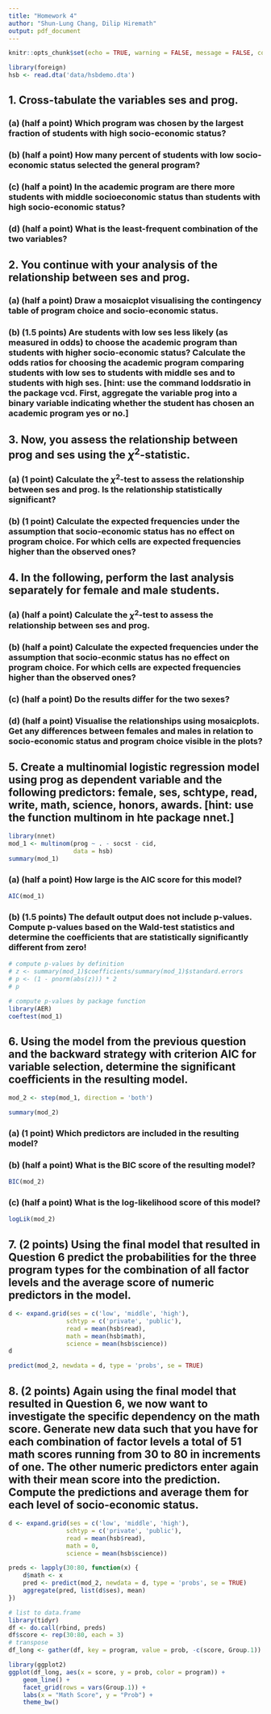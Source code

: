 ```yaml
---
title: "Homework 4"
author: "Shun-Lung Chang, Dilip Hiremath"
output: pdf_document
---
```


```r
knitr::opts_chunk$set(echo = TRUE, warning = FALSE, message = FALSE, comment = '', fig.align = 'center', fig.height = 4, fig.width = 4)
```

```r
library(foreign)
hsb <- read.dta('data/hsbdemo.dta')
```

## 1. Cross-tabulate the variables ses and prog.

### (a) (half a point) Which program was chosen by the largest fraction of students with high socio-economic status?

### (b) (half a point) How many percent of students with low socio-economic status selected the general program?

### (c) (half a point) In the academic program are there more students with middle socioeconomic status than students with high socio-economic status?

### (d) (half a point) What is the least-frequent combination of the two variables?

## 2. You continue with your analysis of the relationship between ses and prog.

### (a) (half a point) Draw a mosaicplot visualising the contingency table of program choice and socio-economic status.

### (b) (1.5 points) Are students with low ses less likely (as measured in odds) to choose the academic program than students with higher socio-economic status? Calculate the odds ratios for choosing the academic program comparing students with low ses to students with middle ses and to students with high ses. [hint: use the command loddsratio in the package vcd. First, aggregate the variable prog into a binary variable indicating whether the student has chosen an academic program yes or no.]

## 3. Now, you assess the relationship between prog and ses using the $\chi^2$-statistic.

### (a) (1 point) Calculate the $\chi^2$-test to assess the relationship between ses and prog. Is the relationship statistically significant?

### (b) (1 point) Calculate the expected frequencies under the assumption that socio-economic status has no effect on program choice. For which cells are expected frequencies higher than the observed ones?

## 4. In the following, perform the last analysis separately for female and male students.

### (a) (half a point) Calculate the $\chi^2$-test to assess the relationship between ses and prog.

### (b) (half a point) Calculate the expected frequencies under the assumption that socio-econmic status has no effect on program choice. For which cells are expected frequencies higher than the observed ones?

### (c) (half a point) Do the results differ for the two sexes?

### (d) (half a point) Visualise the relationships using mosaicplots. Get any differences between females and males in relation to socio-economic status and program choice visible in the plots?

## 5. Create a multinomial logistic regression model using prog as dependent variable and the following predictors: female, ses, schtype, read, write, math, science, honors, awards. [hint: use the function multinom in hte package nnet.]

```r
library(nnet)
mod_1 <- multinom(prog ~ . - socst - cid, 
                  data = hsb)
summary(mod_1)
```

### (a) (half a point) How large is the AIC score for this model?

```r
AIC(mod_1)
```

### (b) (1.5 points) The default output does not include p-values. Compute p-values based on the Wald-test statistics and determine the coefficients that are statistically significantly different from zero!

```r
# compute p-values by definition
# z <- summary(mod_1)$coefficients/summary(mod_1)$standard.errors
# p <- (1 - pnorm(abs(z))) * 2
# p

# compute p-values by package function
library(AER)
coeftest(mod_1)
```

## 6. Using the model from the previous question and the backward strategy with criterion AIC for variable selection, determine the significant coefficients in the resulting model.

```r
mod_2 <- step(mod_1, direction = 'both')
```
```r
summary(mod_2)
```

### (a) (1 point) Which predictors are included in the resulting model? 

### (b) (half a point) What is the BIC score of the resulting model?
```r
BIC(mod_2)
```
### (c) (half a point) What is the log-likelihood score of this model?

```r
logLik(mod_2)
```

## 7. (2 points) Using the final model that resulted in Question 6 predict the probabilities for the three program types for the combination of all factor levels and the average score of numeric predictors in the model.

```r
d <- expand.grid(ses = c('low', 'middle', 'high'),
                schtyp = c('private', 'public'),
                read = mean(hsb$read),
                math = mean(hsb$math),
                science = mean(hsb$science))
d
```
```r
predict(mod_2, newdata = d, type = 'probs', se = TRUE)
```

## 8. (2 points) Again using the final model that resulted in Question 6, we now want to investigate the specific dependency on the math score. Generate new data such that you have for each combination of factor levels a total of 51 math scores running from 30 to 80 in increments of one. The other numeric predictors enter again with their mean score into the prediction. Compute the predictions and average them for each level of socio-economic status.

```r
d <- expand.grid(ses = c('low', 'middle', 'high'),
                schtyp = c('private', 'public'),
                read = mean(hsb$read),
                math = 0,
                science = mean(hsb$science))

preds <- lapply(30:80, function(x) {
    d$math <- x
    pred <- predict(mod_2, newdata = d, type = 'probs', se = TRUE)
    aggregate(pred, list(d$ses), mean)
})

# list to data.frame
library(tidyr)
df <- do.call(rbind, preds)
df$score <- rep(30:80, each = 3)
# transpose
df_long <- gather(df, key = program, value = prob, -c(score, Group.1))

library(ggplot2)
ggplot(df_long, aes(x = score, y = prob, color = program)) + 
    geom_line() +
    facet_grid(rows = vars(Group.1)) +
    labs(x = "Math Score", y = "Prob") +
    theme_bw()
```

